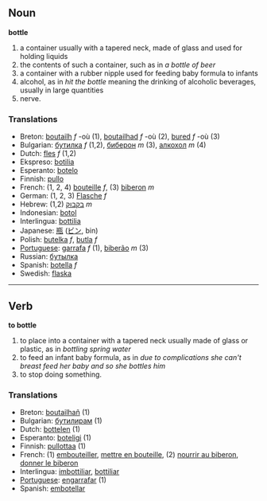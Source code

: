 == Noun ==
'''bottle'''
# a container usually with a tapered neck, made of glass and used for holding liquids
# the contents of such a container, such as in ''a bottle of beer''
# a container with a rubber nipple used for feeding baby formula to infants
# alcohol, as in ''hit the bottle'' meaning the drinking of alcoholic beverages, usually in large quantities
# nerve.

=== Translations ===
*Breton: [[boutailh]] ''f'' -où (1), [[boutailhad]] ''f'' -où (2), [[bured]] ''f'' -où (3)
*Bulgarian: [[бутилка]] ''f'' (1,2), [[биберон]] ''m'' (3), [[алкохол]] ''m'' (4)
*Dutch: [[fles]] ''f'' (1,2)
*Ekspreso: [[botilia]]
*Esperanto: [[botelo]]
*Finnish: [[pullo]]
*French: (1, 2, 4) [[bouteille]] ''f'', (3) [[biberon]] ''m''
*German: (1, 2, 3) [[Flasche]] ''f''
*Hebrew: (1,2) [[בקבוק]] ''m''
*Indonesian: [[botol]]
*Interlingua: [[bottilia]]
*Japanese: [[瓶]] ([[ビン]], bin)
*Polish: [[butelka]] ''f'', [[butla]] ''f''
*[[Portuguese]]: [[garrafa]] ''f'' (1), [[biberão]] ''m'' (3)
*Russian: [[бутылка]]
*Spanish: [[botella]] ''f''
*Swedish: [[flaska]]

----

== Verb ==
'''to bottle'''
# to place into a container with a tapered neck usually made of glass or plastic, as in ''bottling spring water''
# to feed an infant baby formula, as in ''due to complications she can't breast feed her baby and so she bottles him''
# to stop doing something.

=== Translations ===
*Breton: [[boutailhañ]] (1)
*Bulgarian: [[бутилирам]] (1)
*Dutch: [[bottelen]] (1)
*Esperanto: [[boteligi]] (1)
*Finnish: [[pullottaa]] (1)
*French: (1) [[embouteiller]], [[mettre en bouteille]], (2) [[nourrir au biberon]], [[donner le biberon]]
*Interlingua: [[imbottiliar]], [[bottiliar]]
*[[Portuguese]]: [[engarrafar]] (1)
*Spanish: [[embotellar]]